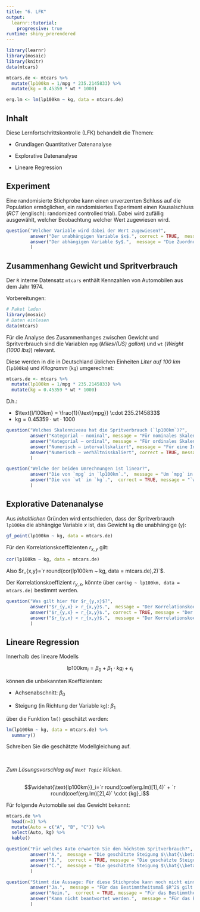 ```yaml
---
title: "6. LFK"
output: 
  learnr::tutorial:
    progressive: true
runtime: shiny_prerendered
---
```



```r
library(learnr)
library(mosaic)
library(knitr)
data(mtcars)

mtcars.de <- mtcars %>%
  mutate(lp100km = 1/mpg * 235.2145833) %>%
  mutate(kg = 0.45359 * wt * 1000)

erg.lm <- lm(lp100km ~ kg, data = mtcars.de)
```

## Inhalt

Diese Lernfortschrittskontrolle (LFK) behandelt die Themen:

- Grundlagen Quantitativer Datenanalyse

- Explorative Datenanalyse

- Lineare Regression


## Experiment

Eine randomisierte Stichprobe kann einen unverzerrten Schluss auf die Population ermöglichen, ein randomisiertes Experiment einen Kausalschluss (*RCT* (englisch): randomized controlled trial). Dabei wird zufällig ausgewählt, welcher Beobachtung welcher Wert zugewiesen wird.

```r
question("Welcher Variable wird dabei der Wert zugewiesen?",
         answer("Der unabhängigen Variable $x$.", correct = TRUE,  message = "Die Zuordnung zur jeweiligen *Behandlung* erfolgt zufällig, da der Zusammenhang $x \\rightarrow y$ untersucht werden soll."), 
         answer("Der abhängigen Variable $y$.",  message = "Die Zuordnung zur jeweiligen *Behandlung* erfolgt zufällig, da der Zusammenhang $x \\rightarrow y$ untersucht werden soll.")
         )
```

## Zusammenhang Gewicht und Spritverbrauch

Der `R` interne Datensatz `mtcars` enthält Kennzahlen von Automobilen aus dem Jahr 1974.

Vorbereitungen:

```r
# Paket laden
library(mosaic)
# Daten einlesen
data(mtcars)
```

Für die Analyse des Zusammenhanges zwischen Gewicht und Spritverbrauch sind die Variablen `mpg` (*Miles/(US) gallon*) und `wt` (*Weight (1000 lbs)*) relevant.

Diese werden in die in Deutschland üblichen Einheiten *Liter auf 100 km* (`lp100km`) und *Kilogramm* (`kg`) umgerechnet:

```r
mtcars.de <- mtcars %>%
  mutate(lp100km = 1/mpg * 235.2145833) %>%
  mutate(kg = 0.45359 * wt * 1000)
```

D.h.:

- $\text{l/100km} = \frac{1}{\text{mpg}} \cdot 235.2145833$
- $\text{kg}= 0.45359 \cdot \text{wt} \cdot 1000$

```r
question("Welches Skalenniveau hat die Spritverbrauch (`lp100km`)?",
         answer("Kategorial – nominal", message = "Für nominales Skalenniveau könnten die Werte nur unterschieden werden."),
         answer("Kategorial – ordinal", message = "Für ordinales Skalenniveau könnten die Werte nur unterschieden und in eine Reihenfolge gebracht werden."),
         answer("Numerisch – intervallskaliert", message = "Für eine Intervallskalierung müssen die Werte in eine Reihenfolge gebracht werden können und die Abstände vergleichbar sein. Der Nullpunkt ist aber willkürlich."),
         answer("Numerisch – verhältnisskaliert", correct = TRUE, message = "Für eine Verhältnisskalierung müssen die Werte in eine Reihenfolge gebracht werden können und die Abstände vergleichbar sein. Auch ist ein absoluter Nullpunkt (inhaltlich) gegeben und die Quotienten sind (inhaltlich) interpretierbar.")
         )
```

```r
question("Welche der beiden Umrechnungen ist linear?",
         answer("Die von `mpg` in `lp100km`.",  message = "Um `mpg` in `lp100km` umzurechnen wird durch `mpg` dividiert. Der Zusammenhang einer Zahl zu ihrem Kehrwert ist nicht linear, d.h., Zahl und Kehrwert liegen nicht auf einer Geraden."), 
         answer("Die von `wt` in `kg`.",  correct = TRUE, message = "`wt` wird mit einem Faktor multipliziert, d.h., `wt` und `kg` liegen auf einer Geraden.")
         )
```

## Explorative Datenanalyse

Aus *inhaltlichen* Gründen wird entschieden, dass der Spritverbrauch `lp100km` die abhängige Variable $x$ ist, das Gewicht `kg` die unabhängige (`y`):


```r
gf_point(lp100km ~ kg, data = mtcars.de)
```


Für den Korrelationskoeffizienten $r_{x,y}$ gilt:

```r
cor(lp100km ~ kg, data = mtcars.de)
```

Also $r_{x,y}=`r round(cor(lp100km ~ kg, data = mtcars.de),2)`$.

Der Korrelationskoeffizient $r_{y,x}$, könnte über `cor(kg ~ lp100km, data = mtcars.de)` bestimmt werden.

```r
question("Was gilt hier für $r_{y,x}$?",
         answer("$r_{y,x} > r_{x,y}$.",  message = "Der Korrelationskoeffizient ist symmetrisch (siehe Formel - Kommutativgesetz). Die Rollen von $x$ und $y$ können mathematisch getauscht werden."),
         answer("$r_{y,x} = r_{x,y}$.", correct = TRUE, message = "Der Korrelationskoeffizient ist symmetrisch (siehe Formel - Kommutativgesetz). Die Rollen von $x$ und $y$ können mathematisch getauscht werden."),
         answer("$r_{y,x} < r_{x,y}$.",  message = "Der Korrelationskoeffizient ist symmetrisch (siehe Formel - Kommutativgesetz). Die Rollen von $x$ und $y$ können mathematisch getauscht werden.")
         )
```

## Lineare Regression

Innerhalb des lineare Modells

$$\text{lp100km}_i=\beta_0 + \beta_1 \cdot {kg}_i+\epsilon_i$$

können die unbekannten Koeffizienten:

- Achsenabschnitt: $\beta_0$

- Steigung (in Richtung der Variable `kg`): $\beta_1$

über die Funktion `lm()` geschätzt werden:

```r
lm(lp100km ~ kg, data = mtcars.de) %>%
  summary()
```

Schreiben Sie die geschätzte Modellgleichung auf.

<br>

*Zum Lösungsvorschlag auf `Next Topic` klicken.*

##

$$\widehat{\text{lp100km}}_i=`r round(coef(erg.lm)[1],4)` + `r round(coef(erg.lm)[2],4)` \cdot {kg}_i$$

Für folgende Automobile sei das Gewicht bekannt:

```r
mtcars.de %>%
  head(n=3) %>%
  mutate(Auto = c("A", "B", "C")) %>%
  select(Auto, kg) %>%
  kable()
```

```r
question("Für welches Auto erwarten Sie den höchsten Spritverbrauch?",
         answer("A.",  message = "Die geschätzte Steigung $\\hat{\\beta}_1$ ist positiv, d.h., je größer $x$ (das Gewicht) desto höher ist der modellierte Spritverbrauch ($y$)."),
         answer("B.",  correct = TRUE, message = "Die geschätzte Steigung $\\hat{\\beta}_1$ ist positiv, d.h., je größer $x$ (das Gewicht) desto höher ist der modellierte Spritverbrauch ($y$)."),
         answer("C.",  message = "Die geschätzte Steigung $\\hat{\\beta}_1$ ist positiv, d.h., je größer $x$ (das Gewicht) desto höher ist der modellierte Spritverbrauch ($y$).")
         )
```

```r
question("Stimmt die Aussage: Für diese Stichprobe kann noch nicht einmal die Hälfte der Variation des Spritverbrauchs durch das Gewicht modelliert werden.",
         answer("Ja.",  message = "Für das Bestimmtheitsmaß $R^2$ gilt hier: $R^2=0.79$ (`Multiple R-squared`), d.h., ca. 80% der Variation kann modelliert werden."),
         answer("Nein.",  correct = TRUE, message = "Für das Bestimmtheitsmaß $R^2$ gilt hier: $R^2=0.79$ (`Multiple R-squared`), d.h., ca. 80% der Variation kann modelliert werden."),
         answer("Kann nicht beantwortet werden.",  message = "Für das Bestimmtheitsmaß $R^2$ gilt hier: $R^2=0.79$ (`Multiple R-squared`), d.h., ca. 80% der Variation kann modelliert werden.")
         )
```
